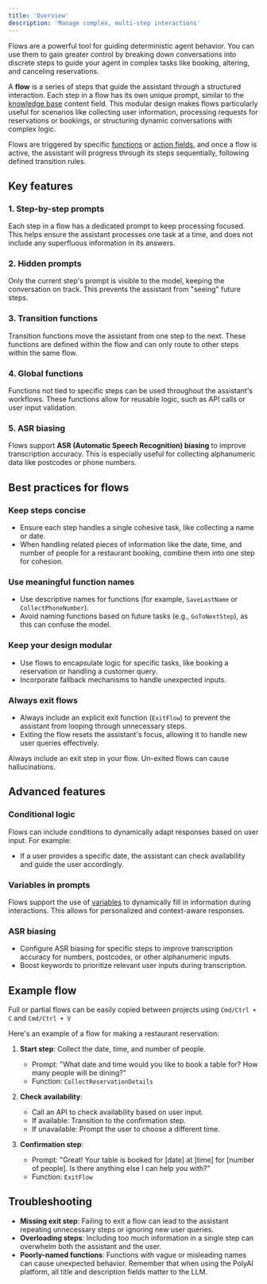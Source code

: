 ```yaml
---
title: 'Overview'
description: 'Manage complex, multi-step interactions'
---
```


Flows are a powerful tool for guiding deterministic agent behavior. You can use them to gain greater control by breaking down conversations into discrete steps to guide your
agent in complex tasks like booking, altering, and canceling reservations.

A **flow** is a series of steps that guide the assistant through a structured interaction. Each step in a flow has its own unique prompt, similar
to the [knowledge base](/knowledge-base/introduction) content field. This modular design makes flows particularly useful for scenarios like
collecting user information, processing requests for reservations or bookings, or structuring dynamic conversations with complex logic.

Flows are triggered by specific [functions](/functions/introduction) or [action fields](/knowledge-base/how-to-setup-action/introduction), and once a flow is active, the assistant will progress through its steps sequentially,
following defined transition rules.

## Key features

### 1. Step-by-step prompts
Each step in a flow has a dedicated prompt to keep processing focused. This helps ensure
the assistant processes one task at a time, and does not include any superfluous information in its answers.

### 2. Hidden prompts
Only the current step's prompt is visible to the model, keeping the conversation on track. This prevents the assistant from "seeing"
future steps.

### 3. Transition functions
Transition functions move the assistant from one step to the next. These functions are defined within the flow and can only route to other
 steps within the same flow.

### 4. Global functions
Functions not tied to specific steps can be used throughout the assistant's workflows. These functions allow for reusable logic, such as API
calls or user input validation.

### 5. ASR biasing
Flows support **ASR (Automatic Speech Recognition) biasing** to improve transcription accuracy. This is especially useful for collecting
 alphanumeric data like postcodes or phone numbers.

## Best practices for flows

### Keep steps concise
- Ensure each step handles a single cohesive task, like collecting a name or date.
- When handling related pieces of information like the date, time, and number of people for a restaurant booking, combine them into one step for cohesion.

### Use meaningful function names
- Use descriptive names for functions (for example, `SaveLastName` or `CollectPhoneNumber`).
- Avoid naming functions based on future tasks (e.g., `GoToNextStep`), as this can confuse the model.

### Keep your design modular
- Use flows to encapsulate logic for specific tasks, like booking a reservation or handling a customer query.
- Incorporate fallback mechanisms to handle unexpected inputs.

### Always exit flows
- Always include an explicit exit function (`ExitFlow`) to prevent the assistant from looping through unnecessary steps.
- Exiting the flow resets the assistant's focus, allowing it to handle new user queries effectively.

<Warning> Always include an exit step in your flow. Un-exited flows can cause <Tooltip tip="Incorrect or misleading results.">hallucinations</Tooltip>. </Warning>

## Advanced features

### Conditional logic
Flows can include conditions to dynamically adapt responses based on user input. For example:
- If a user provides a specific date, the assistant can check availability and guide the user accordingly.

### Variables in prompts
Flows support the use of [variables](/variable-management/introduction) to dynamically fill in information during interactions. This allows for personalized and context-aware responses.

### ASR biasing
- Configure ASR biasing for specific steps to improve transcription accuracy for numbers, postcodes, or other alphanumeric inputs.
- Boost keywords to prioritize relevant user inputs during transcription.

## Example flow

<Tip> Full or partial flows can be easily copied between projects using `Cmd/Ctrl + C` and `Cmd/Ctrl + V` </Tip>

Here's an example of a flow for making a restaurant reservation:

1. **Start step**: Collect the date, time, and number of people.
   - Prompt: "What date and time would you like to book a table for? How many people will be dining?"
   - Function: `CollectReservationDetails`

2. **Check availability**:
   - Call an API to check availability based on user input.
   - If available: Transition to the confirmation step.
   - If unavailable: Prompt the user to choose a different time.

3. **Confirmation step**:
   - Prompt: "Great! Your table is booked for [date] at [time] for [number of people]. Is there anything else I can help you with?"
   - Function: `ExitFlow`

## Troubleshooting

- **Missing exit step**: Failing to exit a flow can lead to the assistant repeating unnecessary steps or ignoring new user queries.
- **Overloading steps**: Including too much information in a single step can overwhelm both the assistant and the user.
- **Poorly-named functions**: Functions with vague or misleading names can cause unexpected behavior. Remember that when using
the PolyAI platform, all title and description fields matter to the LLM.
